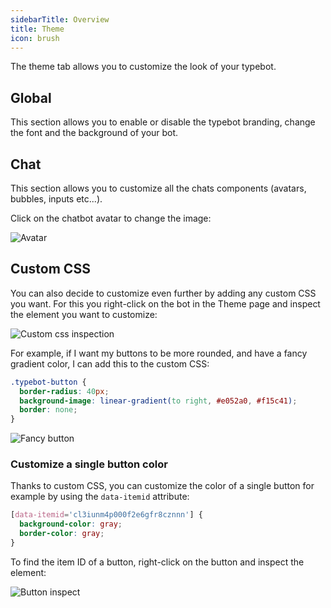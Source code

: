 ```yaml
---
sidebarTitle: Overview
title: Theme
icon: brush
---
```


The theme tab allows you to customize the look of your typebot.

## Global

This section allows you to enable or disable the typebot branding, change the font and the background of your bot.

## Chat

This section allows you to customize all the chats components (avatars, bubbles, inputs etc...).

Click on the chatbot avatar to change the image:

<Frame>
  <img src="/images/theme/avatar.png" alt="Avatar" />
</Frame>

## Custom CSS

You can also decide to customize even further by adding any custom CSS you want. For this you right-click on the bot in the Theme page and inspect the element you want to customize:

<Frame>
  <img src="/images/theme/custom-css.png" alt="Custom css inspection" />
</Frame>

For example, if I want my buttons to be more rounded, and have a fancy gradient color, I can add this to the custom CSS:

```css
.typebot-button {
  border-radius: 40px;
  background-image: linear-gradient(to right, #e052a0, #f15c41);
  border: none;
}
```

<Frame>
  <img src="/images/theme/fancy-button.png" alt="Fancy button" />
</Frame>

### Customize a single button color

Thanks to custom CSS, you can customize the color of a single button for example by using the `data-itemid` attribute:

```css
[data-itemid='cl3iunm4p000f2e6gfr8cznnn'] {
  background-color: gray;
  border-color: gray;
}
```

To find the item ID of a button, right-click on the button and inspect the element:

<Frame>
  <img src="/images/theme/button-inspect.png" alt="Button inspect" />
</Frame>
